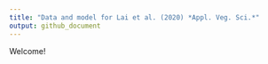 ```yaml
---
title: "Data and model for Lai et al. (2020) *Appl. Veg. Sci.*"
output: github_document
---
```


Welcome!


